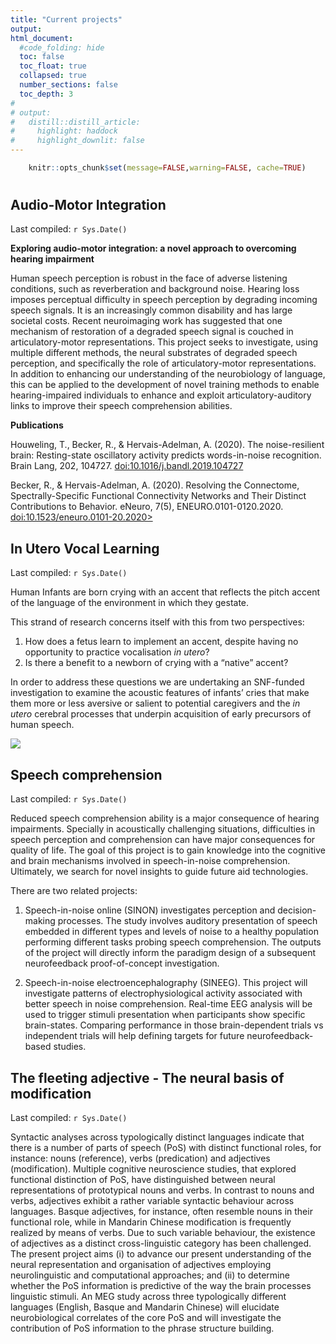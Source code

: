 ```yaml
---
title: "Current projects"
output:
html_document:
  #code_folding: hide
  toc: false
  toc_float: true
  collapsed: true
  number_sections: false
  toc_depth: 3
#     
# output: 
#   distill::distill_article:  
#     highlight: haddock
#     highlight_downlit: false    
---
```


```{=html}
<style>
  .nav-pills>li>a:hover, .nav-pills>li>a:focus, .nav-pills>li.active>a,     .nav-pills>li.active>a:hover, .nav-pills>li.active>a:focus{
     background-color: BalloonBlue; 
     }
</style>
```
<!-- https://www.angularfix.com/2021/10/how-to-change-tabset-colors-without.html -->

```r
    knitr::opts_chunk$set(message=FALSE,warning=FALSE, cache=TRUE)
```

#  {.tabset .tabset-fade .tabset-pills}

## Audio-Motor Integration

Last compiled: `r Sys.Date()`

**Exploring audio-motor integration: a novel approach to overcoming hearing impairment**

Human speech perception is robust in the face of adverse listening conditions, such as reverberation and background noise. Hearing loss imposes perceptual difficulty in speech perception by degrading incoming speech signals. It is an increasingly common disability and has large societal costs. Recent neuroimaging work has suggested that one mechanism of restoration of a degraded speech signal is couched in articulatory-motor representations. This project seeks to investigate, using multiple different methods, the neural substrates of degraded speech perception, and specifically the role of articulatory-motor representations. In addition to enhancing our understanding of the neurobiology of language, this can be applied to the development of novel training methods to enable hearing-impaired individuals to enhance and exploit articulatory-auditory links to improve their speech comprehension abilities.

**Publications**

Houweling, T., Becker, R., & Hervais-Adelman, A. (2020). The noise-resilient brain: Resting-state oscillatory activity predicts words-in-noise recognition. Brain Lang, 202, 104727. [doi:10.1016/j.bandl.2019.104727](https://www.sciencedirect.com/science/article/pii/S0093934X19303438)

Becker, R., & Hervais-Adelman, A. (2020). Resolving the Connectome, Spectrally-Specific Functional Connectivity Networks and Their Distinct Contributions to Behavior. eNeuro, 7(5), ENEURO.0101-0120.2020. [doi:10.1523/eneuro.0101-20.2020\>](https://www.eneuro.org/content/7/5/ENEURO.0101-20.2020)

## In Utero Vocal Learning

Last compiled: `r Sys.Date()`

Human Infants are born crying with an accent that reflects the pitch accent of the language of the environment in which they gestate.

This strand of research concerns itself with this from two perspectives:

1.  How does a fetus learn to implement an accent, despite having no opportunity to practice vocalisation *in utero*?
2.  Is there a benefit to a newborn of crying with a "native" accent?

In order to address these questions we are undertaking an SNF-funded investigation to examine the acoustic features of infants' cries that make them more or less aversive or salient to potential caregivers and the *in utero* cerebral processes that underpin acquisition of early precursors of human speech.


![](images/Scanner_setup_wbkgd.png)

## Speech comprehension

Last compiled: `r Sys.Date()`

Reduced speech comprehension ability is a major consequence of hearing impairments. Specially in acoustically challenging situations, difficulties in speech perception and comprehension can have major consequences for quality of life. The goal of this project is to gain knowledge into the cognitive and brain mechanisms involved in speech-in-noise comprehension. Ultimately, we search for novel insights to guide future aid technologies.

There are two related projects:

1.  Speech-in-noise online (SINON) investigates perception and decision-making processes. The study involves auditory presentation of speech embedded in different types and levels of noise to a healthy population performing different tasks probing speech comprehension. The outputs of the project will directly inform the paradigm design of a subsequent neurofeedback proof-of-concept investigation.

<!-- -->

2.  Speech-in-noise electroencephalography (SINEEG). This project will investigate patterns of electrophysiological activity associated with better speech in noise comprehension. Real-time EEG analysis will be used to trigger stimuli presentation when participants show specific brain-states. Comparing performance in those brain-dependent trials vs independent trials will help defining targets for future neurofeedback-based studies.


## The fleeting adjective - The neural basis of modification

Last compiled: `r Sys.Date()`

Syntactic analyses across typologically distinct languages indicate that there is a number of parts of speech (PoS) with distinct functional roles, for instance: nouns (reference), verbs (predication) and adjectives (modification). Multiple cognitive neuroscience studies, that explored functional distinction of PoS, have distinguished between neural representations of prototypical nouns and verbs. In contrast to nouns and verbs, adjectives exhibit a rather variable syntactic behaviour across languages. Basque adjectives, for instance, often resemble nouns in their functional role, while in Mandarin Chinese modification is frequently realized by means of verbs. Due to such variable behaviour, the existence of adjectives as a distinct cross-linguistic category has been challenged. The present project aims (i) to advance our present understanding of the neural representation and organisation of adjectives employing neurolinguistic and computational approaches; and (ii) to determine whether the PoS information is predictive of the way the brain processes linguistic stimuli. An MEG study across three typologically different languages (English, Basque and Mandarin Chinese) will elucidate neurobiological correlates of the core PoS and will investigate the contribution of PoS information to the phrase structure building.

#  {.unnumbered}
